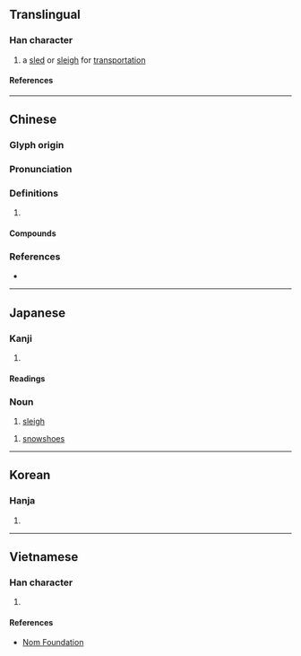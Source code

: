 {{also|鞒}}
{{character info/new}}
==Translingual==

===Han character===
{{Han char|rn=75|rad=木|as=12|sn=16|four=42914|canj=DHUU|ids=⿰木毳}}

# a [[sled]] or [[sleigh]] for [[transportation]]

====References====
{{Han ref|kx=0552.210|dkj=15517|dj=0941.100|hdz=21292.070|uh=6A47}}

----

==Chinese==
{{zh-forms}}

===Glyph origin===
{{Han etym}}

===Pronunciation===
{{zh-pron
|m=qiāo
|c=hiu1,ceoi3,zyut3
|mc=y
|oc=y
|cat=
}}

===Definitions===
{{zh-hanzi}}

# {{rfdef|zh}}

====Compounds====
{{zh-der|冰橇|雪橇|馬橇}}

===References===
* {{R:yue:mfccd}}

----

==Japanese==

===Kanji===
{{ja-kanji|grade=|rs=木12}}

# {{defn|lang=ja|sort=木12}}

====Readings====
{{ja-readings
|goon=きょう, さい
|kanon=きょう, せい
|kanyoon=ぜい
|kun=かんじき-, そり-
}}

===Noun===
{{ja-noun|そり}}

# [[sleigh]]

{{ja-noun|かんじき}}

# [[snowshoe]]s

{{topics|ja|Winter}}

----

==Korean==

===Hanja===
{{ko-hanja|취}}

# {{defn|lang=ko|sort=木12}}

----

==Vietnamese==

===Han character===
{{vi-readings|rs=木12|reading=khiêu}}

# {{defn|lang=vi|sort=木12}}

====References====
* [http://nomfoundation.org/common/nom_details.php?codepoint=6a47 Nom Foundation]